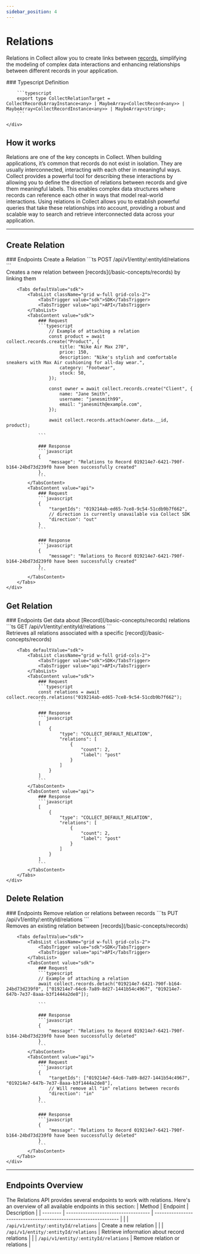 ```yaml
---
sidebar_position: 4
---
```



# Relations

Relations in Collect allow you to create links between [records](/basic-concepts/records), simplifying the modeling of complex data interactions and enhancing relationships between different records in your application.

<div className="grid xl:grid-cols-5 grid-cols-1 gap-8">
    <div className="col-span-5">
        ### Typescript Definition

        ```typescript
        export type CollectRelationTarget = CollectRecordsArrayInstance<any> | MaybeArray<CollectRecord<any>> | MaybeArray<CollectRecordInstance<any>> | MaybeArray<string>;
        ```

    </div>
</div>

## How it works
Relations are one of the key concepts in Collect. When building applications, it’s common that records do not exist in isolation. They are usually interconnected, interacting with each other in meaningful ways.
Collect provides a powerful tool for describing these interactions by allowing you to define the direction of relations between records and give them meaningful labels. This enables complex data structures where records can reference each other in ways that model real-world interactions.
Using relations in Collect allows you to establish powerful queries that take these relationships into account, providing a robust and scalable way to search and retrieve interconnected data across your application.

---

## Create Relation

<div className="grid xl:grid-cols-5 grid-cols-1 gap-8">
    <div className="xl:order-last col-span-2">
        ### Endpoints
        Create a Relation
        ```ts
        POST /api/v1/entity/:entityId/relations
        ```
    </div>
    <div className="col-span-3">
        Creates a new relation between [records](/basic-concepts/records) by linking them

        <Tabs defaultValue="sdk">
            <TabsList className="grid w-full grid-cols-2">
                <TabsTrigger value="sdk">SDK</TabsTrigger>
                <TabsTrigger value="api">API</TabsTrigger>
            </TabsList>
            <TabsContent value="sdk">
                ### Request
                ```typescript
                    // Example of attaching a relation
                    const product = await collect.records.create("Product", {
                        title: "Nike Air Max 270",
                        price: 150,
                        description: "Nike's stylish and comfortable sneakers with Max Air cushioning for all-day wear.",
                        category: "Footwear",
                        stock: 50,
                    });

                    const owner = await collect.records.create("Client", {
                        name: "Jane Smith",
                        username: "janesmith99",
                        email: "janesmith@example.com",
                    });

                    await collect.records.attach(owner.data.__id, product);

                ```

                ### Response
                ```javascript
                {
                    "message": "Relations to Record 019214e7-6421-790f-b164-24bd73d239f0 have been successfully created"
                },
                ```
            </TabsContent>
            <TabsContent value="api">
                ### Request
                ```javascript
                {
                    "targetIds": "019214ab-ed65-7ce8-9c54-51cdb9b7f662",
                    // direction is currently unavailable via Collect SDK
                    "direction": "out"
                }
                ```

                ### Response
                ```javascript
                {
                    "message": "Relations to Record 019214e7-6421-790f-b164-24bd73d239f0 have been successfully created"
                },
                ```
            </TabsContent>
        </Tabs>
    </div>
</div>

## Get Relation

<div className="grid xl:grid-cols-5 grid-cols-1 gap-8">
    <div className="xl:order-last col-span-2">
        ### Endpoints
        Get data about [Record](/basic-concepts/records) relations
        ```ts
        GET /api/v1/entity/:entityId/relations
        ```
    </div>
    <div className="col-span-3">
        Retrieves all relations associated with a specific [record](/basic-concepts/records)

        <Tabs defaultValue="sdk">
            <TabsList className="grid w-full grid-cols-2">
                <TabsTrigger value="sdk">SDK</TabsTrigger>
                <TabsTrigger value="api">API</TabsTrigger>
            </TabsList>
            <TabsContent value="sdk">
                ### Request
                ```typescript
                const relations = await collect.records.relations("019214ab-ed65-7ce8-9c54-51cdb9b7f662");
                ```

                ### Response
                ```javascript
                [
                    {
                        "type": "COLLECT_DEFAULT_RELATION",
                        "relations": [
                            {
                                "count": 2,
                                "label": "post"
                            }
                        ]
                    }
                ]
                ```
            </TabsContent>
            <TabsContent value="api">
                ### Response
                ```javascript
                [
                    {
                        "type": "COLLECT_DEFAULT_RELATION",
                        "relations": [
                            {
                                "count": 2,
                                "label": "post"
                            }
                        ]
                    }
                ]
                ```
            </TabsContent>
        </Tabs>
    </div>
</div>

## Delete Relation

<div className="grid xl:grid-cols-5 grid-cols-1 gap-8">
    <div className="xl:order-last col-span-2">
        ### Endpoints
        Remove relation or relations between records
        ```ts
        PUT /api/v1/entity/:entityId/relations
        ```
    </div>
    <div className="col-span-3">
        Removes an existing relation between [records](/basic-concepts/records)

        <Tabs defaultValue="sdk">
            <TabsList className="grid w-full grid-cols-2">
                <TabsTrigger value="sdk">SDK</TabsTrigger>
                <TabsTrigger value="api">API</TabsTrigger>
            </TabsList>
            <TabsContent value="sdk">
                ### Request
                ```typescript
                // Example of attaching a relation
                await collect.records.detach("019214e7-6421-790f-b164-24bd73d239f0", ["019214e7-64c6-7a89-8d27-1441b54c4967", "019214e7-647b-7e37-8aaa-b3f1444a2de8"]);

                ```

                ### Response
                ```javascript
                {
                    "message": "Relations to Record 019214e7-6421-790f-b164-24bd73d239f0 have been successfully deleted"
                }
                ```
            </TabsContent>
            <TabsContent value="api">
                ### Request
                ```javascript
                {
                    "targetIds": ["019214e7-64c6-7a89-8d27-1441b54c4967", "019214e7-647b-7e37-8aaa-b3f1444a2de8"],
                    // Will remove all "in" relations between records
                    "direction": "in"
                }
                ```

                ### Response
                ```javascript
                {
                    "message": "Relations to Record 019214e7-6421-790f-b164-24bd73d239f0 have been successfully deleted"
                }
                ```
            </TabsContent>
        </Tabs>
    </div>
</div>

---

## Endpoints Overview
The Relations API provides several endpoints to work with relations. Here's an overview of all available endpoints in this section:
| Method | Endpoint | Description |
| -------- | ----------------------------------- | --------------------------------------------------------------- |
| <Method method="POST" color="#2e8555"/> | `/api/v1/entity/:entityId/relations` | Create a new relation |
| <Method method="GET" color="#4287f5"/> | `/api/v1/entity/:entityId/relations` | Retrieve information about record relations |
| <Method method="PUT" color="#f5a742"/> | `/api/v1/entity/:entityId/relations` | Remove relation or relations |
